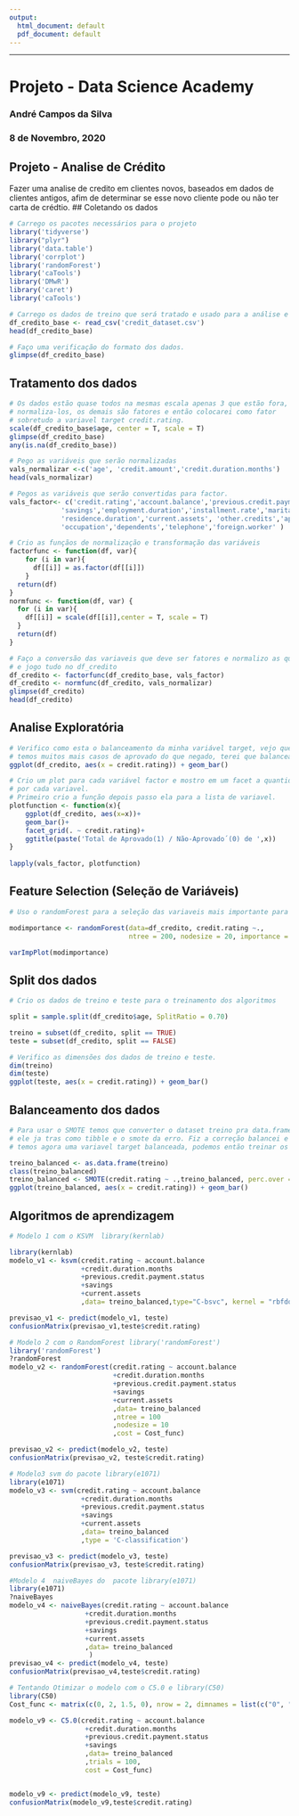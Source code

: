 ```yaml
---
output:
  html_document: default
  pdf_document: default
---
```

---

# Projeto - Data Science Academy

### André Campos da Silva
### 8 de Novembro, 2020

## Projeto  -  Analise de Crédito
Fazer uma analise de credito em clientes novos, baseados em dados de clientes antigos, afim de determinar se esse novo cliente pode ou não ter carta de crédtio. 
## Coletando os dados

``` r
# Carrego os pacotes necessários para o projeto
library('tidyverse')
library("plyr")
library('data.table')
library('corrplot')
library('randomForest')
library('caTools')
library('DMwR')
library('caret')
library('caTools')
```




```r
# Carrego os dados de treino que será tratado e usado para a análise e treinamento.
df_credito_base <- read_csv('credit_dataset.csv')
head(df_credito_base)
```

```r
# Faço uma verificação do formato dos dados.
glimpse(df_credito_base)
```


## Tratamento dos dados

```r
# Os dados estão quase todos na mesmas escala apenas 3 que estão fora, esses nos irei
# normaliza-los, os demais são fatores e então colocarei como fator 
# sobretudo a variavel target credit.rating.
scale(df_credito_base$age, center = T, scale = T)
glimpse(df_credito_base)
any(is.na(df_credito_base))
```

```r
# Pego as variáveis que serão normalizadas
vals_normalizar <-c('age', 'credit.amount','credit.duration.months') 
head(vals_normalizar)
```

```r
# Pegos as variáveis que serão convertidas para factor. 
vals_factor<- c('credit.rating','account.balance','previous.credit.payment.status','credit.purpose',
             'savings','employment.duration','installment.rate','marital.status','guarantor',
             'residence.duration','current.assets', 'other.credits','apartment.type','bank.credits',
             'occupation','dependents','telephone','foreign.worker' )
```

```r
# Crio as funçãos de normalização e transformação das variáveis
factorfunc <- function(df, var){
    for (i in var){
      df[[i]] = as.factor(df[[i]])
    }
  return(df)
}
normfunc <- function(df, var) {
  for (i in var){
    df[[i]] = scale(df[[i]],center = T, scale = T)
  }
  return(df)
}
```

```r
# Faço a conversão das variaveis que deve ser fatores e normalizo as que precisam ser normalizadas
# e jogo tudo no df_credito
df_credito <- factorfunc(df_credito_base, vals_factor)
df_credito <- normfunc(df_credito, vals_normalizar)
glimpse(df_credito)
head(df_credito)
```

## Analise Exploratória 


```r
# Verifico como esta o balanceamento da minha variável target, vejo que está desbalanceada 
# temos muitos mais casos de aprovado do que negado, terei que balancear antes da criação dos modelos preditivos.
ggplot(df_credito, aes(x = credit.rating)) + geom_bar()
```



```r
# Crio um plot para cada variável factor e mostro em um facet a quantidade de aprovados e reprovados
# por cada variavel. 
# Primeiro crio a função depois passo ela para a lista de variavel. 
plotfunction <- function(x){
    ggplot(df_credito, aes(x=x))+
    geom_bar()+
    facet_grid(. ~ credit.rating)+
    ggtitle(paste('Total de Aprovado(1) / Não-Aprovado´(0) de ',x))
}
  
lapply(vals_factor, plotfunction)
```


## Feature Selection (Seleção de Variáveis) 

```r
# Uso o randomForest para a seleção das variaveis mais importante para o modelo

modimportance <- randomForest(data=df_credito, credit.rating ~., 
                              ntree = 200, nodesize = 20, importance = T)

varImpPlot(modimportance)
```


## Split dos dados 

```r
# Crio os dados de treino e teste para o treinamento dos algoritmos

split = sample.split(df_credito$age, SplitRatio = 0.70)

treino = subset(df_credito, split == TRUE)
teste = subset(df_credito, split == FALSE)

# Verifico as dimensões dos dados de treino e teste. 
dim(treino)
dim(teste)
ggplot(teste, aes(x = credit.rating)) + geom_bar()
```

## Balanceamento dos dados


```r
# Para usar o SMOTE temos que converter o dataset treino pra data.frame, pois ao carregar com o readr
# ele ja tras como tibble e o smote da erro. Fiz a correção balancei e como mostrado no plot, 
# temos agora uma variavel target balanceada, podemos então treinar os modelos. 

treino_balanced <- as.data.frame(treino)
class(treino_balanced)
treino_balanced <- SMOTE(credit.rating ~ .,treino_balanced, perc.over = 90, perc.under = 200)
ggplot(treino_balanced, aes(x = credit.rating)) + geom_bar()
```
  


## Algoritmos de aprendizagem 

```r
# Modelo 1 com o KSVM  library(kernlab)            

library(kernlab) 
modelo_v1 <- ksvm(credit.rating ~ account.balance
                  +credit.duration.months
                  +previous.credit.payment.status
                  +savings
                  +current.assets
                  ,data= treino_balanced,type="C-bsvc", kernel = "rbfdot")

previsao_v1 <- predict(modelo_v1, teste)
confusionMatrix(previsao_v1,teste$credit.rating) 
```



```r
# Modelo 2 com o RandomForest library('randomForest') 
library('randomForest')    
?randomForest
modelo_v2 <- randomForest(credit.rating ~ account.balance
                          +credit.duration.months
                          +previous.credit.payment.status
                          +savings
                          +current.assets
                          ,data= treino_balanced
                          ,ntree = 100 
                          ,nodesize = 10
                          ,cost = Cost_func)

previsao_v2 <- predict(modelo_v2, teste)
confusionMatrix(previsao_v2, teste$credit.rating)
```


```r
# Modelo3 svm do pacote library(e1071)
library(e1071) 
modelo_v3 <- svm(credit.rating ~ account.balance
                  +credit.duration.months
                  +previous.credit.payment.status
                  +savings
                  +current.assets
                  ,data= treino_balanced
                  ,type = 'C-classification')

previsao_v3 <- predict(modelo_v3, teste)
confusionMatrix(previsao_v3, teste$credit.rating)
```


```r
#Modelo 4  naiveBayes do  pacote library(e1071)
library(e1071) 
?naiveBayes
modelo_v4 <- naiveBayes(credit.rating ~ account.balance
                   +credit.duration.months
                   +previous.credit.payment.status
                   +savings
                   +current.assets
                   ,data= treino_balanced
                    )
previsao_v4 <- predict(modelo_v4, teste)
confusionMatrix(previsao_v4,teste$credit.rating)

```
```r
# Tentando Otimizar o modelo com o C5.0 e library(C50)
library(C50)  
Cost_func <- matrix(c(0, 2, 1.5, 0), nrow = 2, dimnames = list(c("0", "1"), c("0", "1")))

modelo_v9 <- C5.0(credit.rating ~ account.balance
                   +credit.duration.months
                   +previous.credit.payment.status
                   +savings
                   ,data= treino_balanced
                   ,trials = 100,
                   cost = Cost_func)


modelo_v9 <- predict(modelo_v9, teste)
confusionMatrix(modelo_v9,teste$credit.rating)
```





